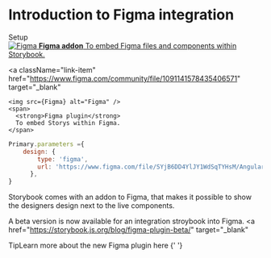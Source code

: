 
<Meta title="Introduction/Figma Integration" />

<style>{`
  .subheading {
    --mediumdark: '#999999';
    font-weight: 900;
    font-size: 13px;
    color: #999;
    letter-spacing: 6px;
    line-height: 24px;
    text-transform: uppercase;
    margin-bottom: 12px;
    margin-top: 40px;
  }

  .link-list {
    display: grid;
    grid-template-columns: 1fr;
    grid-template-rows: 1fr 1fr;
    row-gap: 10px;
  }

  @media (min-width: 620px) {
    .link-list {
      row-gap: 20px;
      column-gap: 20px;
      grid-template-columns: 1fr 1fr;
    }
  }

  @media all and (-ms-high-contrast:none) {
  .link-list {
      display: -ms-grid;
      -ms-grid-columns: 1fr 1fr;
      -ms-grid-rows: 1fr 1fr;
    }
  }

  .link-item {
    display: block;
    padding: 20px 30px 20px 15px;
    border: 1px solid #00000010;
    border-radius: 5px;
    transition: background 150ms ease-out, border 150ms ease-out, transform 150ms ease-out;
    color: #333333;
    display: flex;
    align-items: flex-start;
  }

  .link-item:hover {
    border-color: #1EA7FD50;
    transform: translate3d(0, -3px, 0);
    box-shadow: rgba(0, 0, 0, 0.08) 0 3px 10px 0;
  }

  .link-item:active {
    border-color: #1EA7FD;
    transform: translate3d(0, 0, 0);
  }

  .link-item strong {
    font-weight: 700;
    display: block;
    margin-bottom: 2px;
  }
  
  .link-item img {
    height: 40px;
    width: 40px;
    margin-right: 15px;
    flex: none;
  }

  .link-item span {
    font-size: 14px;
    line-height: 20px;
  }

  .tip {
    display: inline-block;
    border-radius: 1em;
    font-size: 11px;
    line-height: 12px;
    font-weight: 700;
    background: #E7FDD8;
    color: #66BF3C;
    padding: 4px 12px;
    margin-right: 10px;
    vertical-align: top;
  }

  .tip-wrapper {
    font-size: 13px;
    line-height: 20px;
    margin-top: 40px;
    margin-bottom: 40px;
  }

  .tip-wrapper code {
    font-size: 12px;
    display: inline-block;
  }

  
`}</style>

# Introduction to Figma integration


<div className="subheading">Setup</div>

<div className="link-list">
    <a
    className="link-item"
    href="https://github.com/pocka/storybook-addon-designs/blob/master/README.md"
    target="_blank"
  >
    <img src={Figma} alt="Figma" />
    <span>
      <strong>Figma addon</strong>
      To embed Figma files and components within Storybook.
    </span>
  </a>

  <a
    className="link-item"
    href="https://www.figma.com/community/file/1091141578435406571"
    target="_blank"
  >
    <img src={Figma} alt="Figma" />
    <span>
      <strong>Figma plugin</strong>
      To embed Storys within Figma.
    </span>
  </a>
</div>

```jsx
Primary.parameters ={
    design: {
        type: 'figma',
        url: 'https://www.figma.com/file/SYjB6DD4YlJY1WdSqTYHsM/AngularComponents?node-id=29%3A217',
      },
}
```

Storybook comes with an addon to Figma, that makes it possible to show the designers design next to the live components. 

A beta version is now available for an integration stroybook into Figma.
<a
    href="https://storybook.js.org/blog/figma-plugin-beta/"
    target="_blank"
  >
<div className="tip-wrapper">
  <span className="tip">Tip</span>Learn more about the new Figma plugin here {' '}
</div>
</a> 
